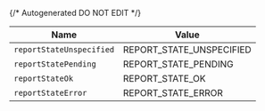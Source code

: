 {/* Autogenerated DO NOT EDIT  */}

| Name                     | Value                    |
| ------------------------ | ------------------------ |
| `reportStateUnspecified` | REPORT_STATE_UNSPECIFIED |
| `reportStatePending`     | REPORT_STATE_PENDING     |
| `reportStateOk`          | REPORT_STATE_OK          |
| `reportStateError`       | REPORT_STATE_ERROR       |

